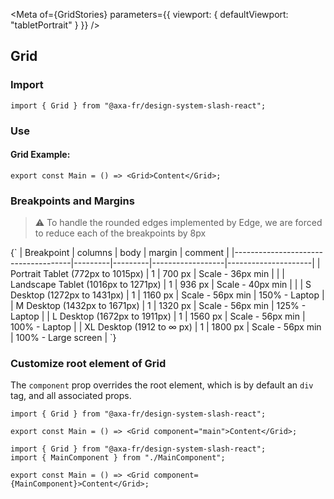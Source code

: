 
<Meta
  of={GridStories}
  parameters={{ viewport: { defaultViewport: "tabletPortrait" } }}
/>

## Grid

### Import

```tsx
import { Grid } from "@axa-fr/design-system-slash-react";
```

### Use

#### Grid Example:

```tsx
export const Main = () => <Grid>Content</Grid>;
```

### Breakpoints and Margins

> ⚠ To handle the rounded edges implemented by Edge, we are forced to reduce each of the breakpoints by 8px

<Markdown>
  {`
| Breakpoint                          | columns | body    | margin           | comment             |
|-------------------------------------|---------|---------|------------------|---------------------|
| Portrait Tablet (772px to 1015px)   | 1       | 700 px  | Scale - 36px min |                     |
| Landscape Tablet (1016px to 1271px) | 1       | 936 px  | Scale - 40px min |                     |
| S Desktop (1272px to 1431px)        | 1       | 1160 px | Scale - 56px min | 150% - Laptop       |
| M Desktop (1432px to 1671px)        | 1       | 1320 px | Scale - 56px min | 125% - Laptop       |
| L Desktop (1672px to 1911px)        | 1       | 1560 px | Scale - 56px min | 100% - Laptop       |
| XL Desktop (1912 to ∞ px)           | 1       | 1800 px | Scale - 56px min | 100% - Large screen |
`}
</Markdown>

### Customize root element of Grid

The `component` prop overrides the root element, which is by default an `div` tag, and all associated props.

```tsx
import { Grid } from "@axa-fr/design-system-slash-react";

export const Main = () => <Grid component="main">Content</Grid>;
```

```tsx
import { Grid } from "@axa-fr/design-system-slash-react";
import { MainComponent } from "./MainComponent";

export const Main = () => <Grid component={MainComponent}>Content</Grid>;
```
